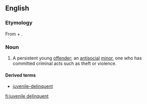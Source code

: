 ==English==

===Etymology===
From {{term|juvenile}} + {{term|delinquent}}.

===Noun===
{{en-noun|sg=[[juvenile]] [[delinquent]]}}

# {{legal}} A persistent young [[offender]]; an [[antisocial]] [[minor]], one who has committed criminal acts such as theft or violence.

====Derived terms====
* [[juvenile-delinquent]]

[[fi:juvenile delinquent]]